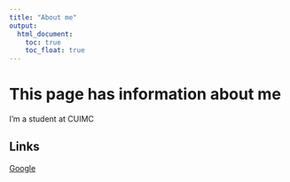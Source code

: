 ```yaml
---
title: "About me"
output: 
  html_document:
    toc: true
    toc_float: true
---
```


# This page has information about me

I'm a student at CUIMC

## Links

[Google](https://www.google.com)